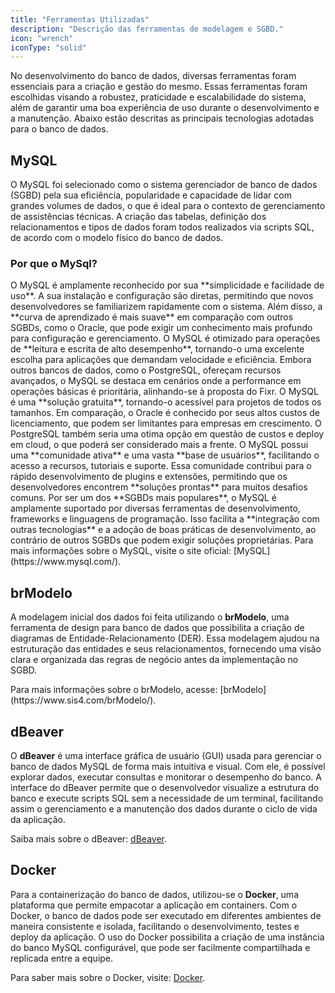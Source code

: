 ```yaml
---
title: "Ferramentas Utilizadas"
description: "Descrição das ferramentas de modelagem e SGBD."
icon: "wrench"
iconType: "solid"
---
```


No desenvolvimento do banco de dados, diversas ferramentas foram essenciais para a criação e gestão do mesmo. Essas ferramentas foram escolhidas visando a robustez, praticidade e escalabilidade do sistema, além de garantir uma boa experiência de uso durante o desenvolvimento e a manutenção. Abaixo estão descritas as principais tecnologias adotadas para o banco de dados.

## MySQL

O MySQL foi selecionado como o sistema gerenciador de banco de dados (SGBD) pela sua eficiência, popularidade e capacidade de lidar com grandes volumes de dados, o que é ideal para o contexto de gerenciamento de assistências técnicas. A criação das tabelas, definição dos relacionamentos e tipos de dados foram todos realizados via scripts SQL, de acordo com o modelo físico do banco de dados.

### Por que o MySql?

<Steps>
    <Step title='Simplicidade e Facilidade de Uso'>
        O MySQL é amplamente reconhecido por sua **simplicidade e facilidade de uso**. A sua
        instalação e configuração são diretas, permitindo que novos desenvolvedores se familiarizem
        rapidamente com o sistema. Além disso, a **curva de aprendizado é mais suave** em comparação
        com outros SGBDs, como o Oracle, que pode exigir um conhecimento mais profundo para
        configuração e gerenciamento.
    </Step>
    <Step title='Desempenho e Escalabilidade'>
        O MySQL é otimizado para operações de **leitura e escrita de alto desempenho**, tornando-o
        uma excelente escolha para aplicações que demandam velocidade e eficiência. Embora outros
        bancos de dados, como o PostgreSQL, ofereçam recursos avançados, o MySQL se destaca em
        cenários onde a performance em operações básicas é prioritária, alinhando-se à proposta do
        Fixr.
    </Step>
    <Step title='Custo e Acesso'>
        O MySQL é uma **solução gratuita**, tornando-o acessível para projetos de todos os tamanhos.
        Em comparação, o Oracle é conhecido por seus altos custos de licenciamento, que podem ser
        limitantes para empresas em crescimento. O PostgreSQL também seria uma otima opção em
        questão de custos e deploy em cloud, o que poderá ser considerado mais a frente.
    </Step>
    <Step title='Ampla Comunidade e Suporte'>
        O MySQL possui uma **comunidade ativa** e uma vasta **base de usuários**, facilitando o
        acesso a recursos, tutoriais e suporte. Essa comunidade contribui para o rápido
        desenvolvimento de plugins e extensões, permitindo que os desenvolvedores encontrem
        **soluções prontas** para muitos desafios comuns.
    </Step>
    <Step title='Integração e Compatibilidade'>
        Por ser um dos **SGBDs mais populares**, o MySQL é amplamente suportado por diversas
        ferramentas de desenvolvimento, frameworks e linguagens de programação. Isso facilita a
        **integração com outras tecnologias** e a adoção de boas práticas de desenvolvimento, ao
        contrário de outros SGBDs que podem exigir soluções proprietárias.
    </Step>
</Steps>
<Note>
    Para mais informações sobre o MySQL, visite o site oficial: [MySQL](https://www.mysql.com/).
</Note>

## brModelo

A modelagem inicial dos dados foi feita utilizando o **brModelo**, uma ferramenta de design para banco de dados que possibilita a criação de diagramas de Entidade-Relacionamento (DER). Essa modelagem ajudou na estruturação das entidades e seus relacionamentos, fornecendo uma visão clara e organizada das regras de negócio antes da implementação no SGBD.

<Note>
    Para mais informações sobre o brModelo, acesse: [brModelo](https://www.sis4.com/brModelo/).
</Note>

## dBeaver

O **dBeaver** é uma interface gráfica de usuário (GUI) usada para gerenciar o banco de dados MySQL de forma mais intuitiva e visual. Com ele, é possível explorar dados, executar consultas e monitorar o desempenho do banco. A interface do dBeaver permite que o desenvolvedor visualize a estrutura do banco e execute scripts SQL sem a necessidade de um terminal, facilitando assim o gerenciamento e a manutenção dos dados durante o ciclo de vida da aplicação.

<Note>Saiba mais sobre o dBeaver: [dBeaver](https://dbeaver.io/).</Note>

## Docker

Para a containerização do banco de dados, utilizou-se o **Docker**, uma plataforma que permite empacotar a aplicação em containers. Com o Docker, o banco de dados pode ser executado em diferentes ambientes de maneira consistente e isolada, facilitando o desenvolvimento, testes e deploy da aplicação. O uso do Docker possibilita a criação de uma instância do banco MySQL configurável, que pode ser facilmente compartilhada e replicada entre a equipe.

<Note>Para saber mais sobre o Docker, visite: [Docker](https://www.docker.com/).</Note>
